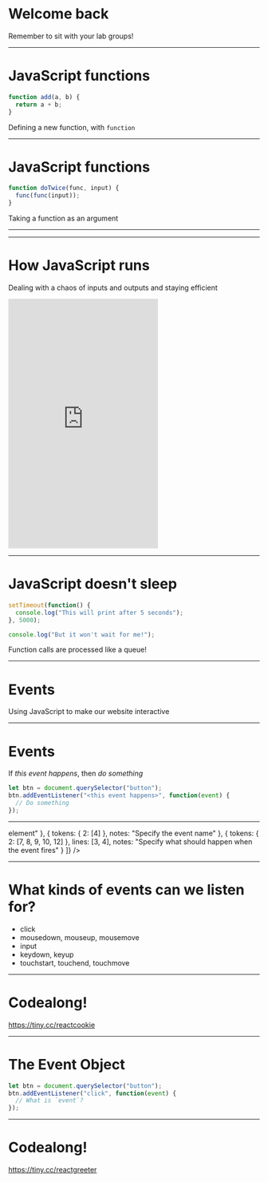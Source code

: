 
<Logo />

# Welcome back

Remember to sit with your lab groups!

---

# JavaScript functions

```javascript
function add(a, b) {
  return a + b;
}
```

Defining a new function, with `function`

---

# JavaScript functions

```javascript
function doTwice(func, input) {
  func(func(input));
}
```

Taking a function as an argument

---

<div className="codesurfer">
  <CodeSurfer
    title="Passing a function as an argument"
    theme={ultramin}
    code={require("!raw-loader!../assets/code/funcs.js")}
    lang="javascript"
    showNumbers={false}
    dark={false}
    steps={[
      { notes: "" },
      {
        tokens: {
          1: [4],
          2: [3, 5],
          5: [3, 4, 5, 6, 7, 8],
          7: [1]
        },
        lines: [6],
        notes: "func defined as an anonymous function"
      },
      {
        tokens: {
          1: [6],
          7: [3, 4]
        },
        notes: "input passed as Hello world"
      },
      { notes: "Result: Demo" }
    ]}
  />
</div>

---

# How JavaScript runs

Dealing with a chaos of inputs and outputs and staying efficient

<iframe src="https://giphy.com/embed/HSxKYjDLc9A6A" height="500" frameBorder="0" class="giphy-embed" allowFullScreen></iframe><p><a href="https://giphy.com/gifs/HSxKYjDLc9A6A"></a></p>

---

# JavaScript doesn't sleep

```javascript
setTimeout(function() {
  console.log("This will print after 5 seconds");
}, 5000);

console.log("But it won't wait for me!");
```

Function calls are processed like a queue!

---

# Events

Using JavaScript to make our website interactive

---

# Events

If _this event happens_, then _do something_

```javascript
let btn = document.querySelector("button");
btn.addEventListener("<this event happens>", function(event) {
  // Do something
});
```

---

<div className="codesurfer">
  <CodeSurfer
    title="Events"
    theme={ultramin}
    code={require("!raw-loader!../assets/code/events.js")}
    lang="javascript"
    showNumbers={false}
    dark={false}
    steps={[
      { notes: "If a click happens, then say hello" },
      { lines: [1], notes: "Select the first <button> element" },
      {
        tokens: {
          2: [4]
        },
        notes: "Specify the event name"
      },
      {
        tokens: {
          2: [7, 8, 9, 10, 12]
        },
        lines: [3, 4],
        notes: "Specify what should happen when the event fires"
      }
    ]}
  />
</div>

---

# What kinds of events can we listen for?

<ul>
  <Appear>
    <li>click</li>
    <li>mousedown, mouseup, mousemove</li>
    <li>input</li>
    <li>keydown, keyup</li>
    <li>touchstart, touchend, touchmove</li>
  </Appear>
</ul>

---

# Codealong!

https://tiny.cc/reactcookie

---

# The Event Object

```javascript
let btn = document.querySelector("button");
btn.addEventListener("click", function(event) {
  // What is `event`?
});
```

---

# Codealong!

https://tiny.cc/reactgreeter
